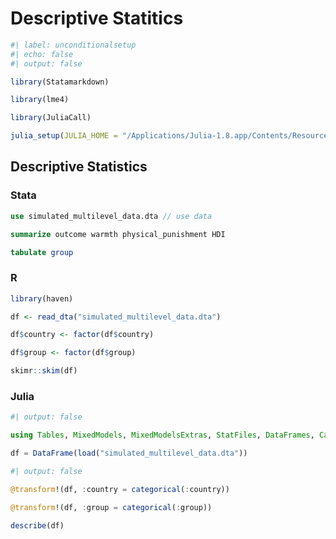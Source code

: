 # Descriptive Statitics

```r
#| label: unconditionalsetup
#| echo: false
#| output: false

library(Statamarkdown)

library(lme4) 

library(JuliaCall)

julia_setup(JULIA_HOME = "/Applications/Julia-1.8.app/Contents/Resources/julia/bin")

```

## Descriptive Statistics

::: {.panel-tabset group="language"}

### Stata

```stata

use simulated_multilevel_data.dta // use data

```

```stata

summarize outcome warmth physical_punishment HDI

tabulate group

```

### R 

```r

library(haven)

df <- read_dta("simulated_multilevel_data.dta")

```

```r

df$country <- factor(df$country)

df$group <- factor(df$group)

skimr::skim(df)

```

### Julia

```julia
#| output: false

using Tables, MixedModels, MixedModelsExtras, StatFiles, DataFrames, CategoricalArrays, DataFramesMeta

df = DataFrame(load("simulated_multilevel_data.dta"))

```

```julia
#| output: false

@transform!(df, :country = categorical(:country))

@transform!(df, :group = categorical(:group))

```

```julia

describe(df)

```

:::
